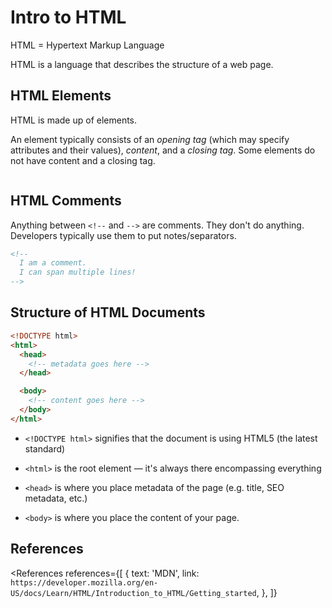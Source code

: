 
<MetadataConfigurer title="Intro to HTML" dateCreated="2021-01-17" />

# Intro to HTML

<NoteBox type="default">HTML = Hypertext Markup Language</NoteBox>

HTML is a language that describes the structure of a web page.

## HTML Elements

HTML is made up of elements.

An element typically consists of an <dfn>opening tag</dfn> (which may specify attributes and their values), <dfn>content</dfn>, and a <dfn>closing tag</dfn>. Some elements do not have content and a closing tag.

<Image path="/res/web/html/anatomy-of-html-element.png" caption="Anatomy of HTML element" />

## HTML Comments

Anything between `<!--` and `-->` are comments. They don't do anything. Developers typically use them to put notes/separators.

```html
<!--
  I am a comment.
  I can span multiple lines!
-->
```

## Structure of HTML Documents

```html
<!DOCTYPE html>
<html>
  <head>
    <!-- metadata goes here -->
  </head>

  <body>
    <!-- content goes here -->
  </body>
</html>
```

- `<!DOCTYPE html>` signifies that the document is using HTML5 (the latest standard)

- `<html>` is the root element &mdash; it's always there encompassing everything

- `<head>` is where you place metadata of the page (e.g. title, SEO metadata, etc.)

- `<body>` is where you place the content of your page.

## References

<References
  references={[
    {
      text: 'MDN',
      link: `https://developer.mozilla.org/en-US/docs/Learn/HTML/Introduction_to_HTML/Getting_started`,
    },
  ]}
></References>
